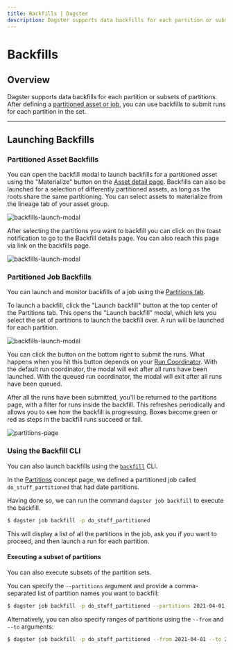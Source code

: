 ```yaml
---
title: Backfills | Dagster
description: Dagster supports data backfills for each partition or subsets of partitions.
---
```


# Backfills

## Overview

Dagster supports data backfills for each partition or subsets of partitions. After defining a [partitioned asset or job](/concepts/partitions-schedules-sensors/partitions), you can use backfills to submit runs for each partition in the set.

---

## Launching Backfills

### Partitioned Asset Backfills

You can open the backfill modal to launch backfills for a partitioned asset using the "Materialize" button on the [Asset detail page](https://docs.dagster.io/concepts/partitions-schedules-sensors/partitions#materializing-partitioned-assets). Backfills can also be launched for a selection of differently partitioned assets, as long as the roots share the same partitioning. You can select assets to materialize from the lineage tab of your asset group.

<Image
alt="backfills-launch-modal"
src="/images/concepts/assets/asset-backfill-partition-selection-modal.png"
width={1712}
height={1378}
/>

After selecting the partitions you want to backfill you can click on the toast notification to go to the Backfill details page. You can also reach this page via link on the backfills page.

<Image
alt="backfills-launch-modal"
src="/images/concepts/assets/asset-backfill-details-page.png"
width={3474}
height={670}
/>

### Partitioned Job Backfills

You can launch and monitor backfills of a job using the [Partitions tab](/concepts/partitions-schedules-sensors/partitions#dagit-partitions-tab).

To launch a backfill, click the "Launch backfill" button at the top center of the Partitions tab. This opens the "Launch backfill" modal, which lets you select the set of partitions to launch the backfill over. A run will be launched for each partition.

<!-- This was generated from go/prod -->

<Image
alt="backfills-launch-modal"
src="/images/concepts/partitions-schedules-sensors/backfills-launch-modal.png"
width={3808}
height={2414}
/>

You can click the button on the bottom right to submit the runs. What happens when you hit this button depends on your [Run Coordinator](/deployment/run-coordinator). With the default run coordinator, the modal will exit after all runs have been launched. With the queued run coordinator, the modal will exit after all runs have been queued.

After all the runs have been submitted, you'll be returned to the partitions page, with a filter for runs inside the backfill. This refreshes periodically and allows you to see how the backfill is progressing. Boxes become green or red as steps in the backfill runs succeed or fail.

<Image
alt="partitions-page"
src="/images/concepts/partitions-schedules-sensors/partitions-page.png"
width={3808}
height={2414}
/>

### Using the Backfill CLI

You can also launch backfills using the [`backfill`](\/_apidocs/cli#dagster-pipeline-backfill) CLI.

In the [Partitions](/concepts/partitions-schedules-sensors/partitions#date-partitioned-job) concept page, we defined a partitioned job called `do_stuff_partitioned` that had date partitions.

Having done so, we can run the command `dagster job backfill` to execute the backfill.

```bash
$ dagster job backfill -p do_stuff_partitioned
```

This will display a list of all the partitions in the job, ask you if you want to proceed, and then launch a run for each partition.

#### Executing a subset of partitions

You can also execute subsets of the partition sets.

You can specify the `--partitions` argument and provide a comma-separated list of partition names you want to backfill:

```bash
$ dagster job backfill -p do_stuff_partitioned --partitions 2021-04-01,2021-04-02
```

Alternatively, you can also specify ranges of partitions using the `--from` and `--to` arguments:

```bash
$ dagster job backfill -p do_stuff_partitioned --from 2021-04-01 --to 2021-05-01
```
